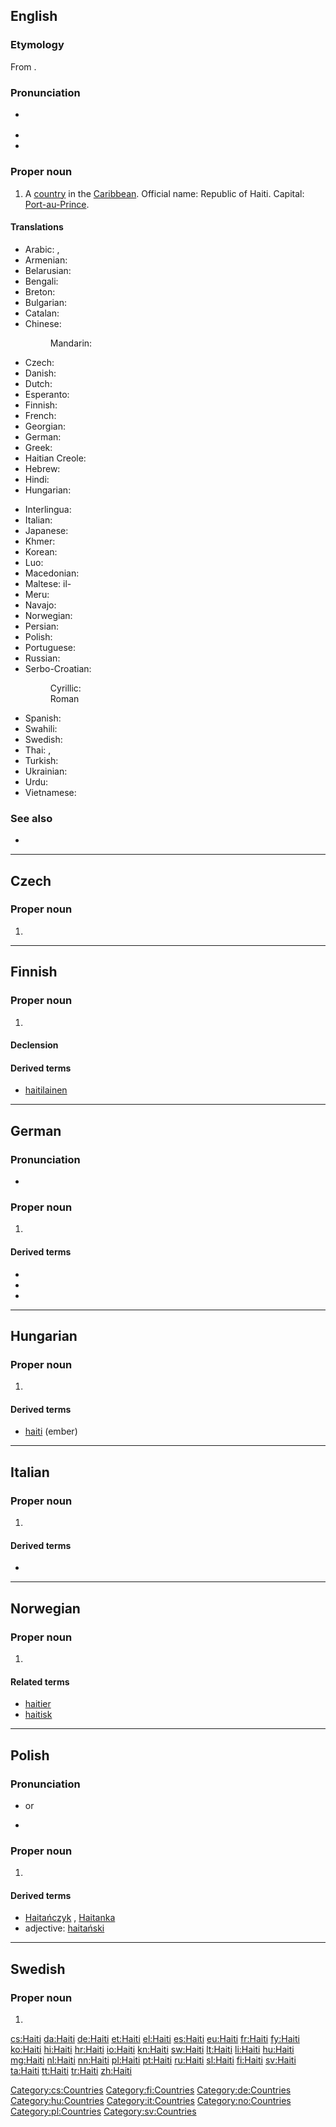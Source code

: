 {{also|Haïti|Haití}}
==English==
{{wikipedia|lang=en}}

===Etymology===
From {{etyl|tnq}} {{term|hayiti||mountainous land|lang=tnq}}.

===Pronunciation===
* {{a|UK|US}} {{IPA|/ˈheɪ.ti/}}
* {{audio|en-us-Haiti.ogg|Audio (US)}}
* {{rhymes|eɪti}}

===Proper noun===
{{en-proper noun}}

# A [[country]] in the [[Caribbean]]. Official name: Republic of Haiti. Capital: [[Port-au-Prince]].

====Translations====
{{trans-top|A country in the Caribbean}}
* Arabic: {{t-|ar|هايتي|m|tr=haaytiy}},  {{t-|ar|هاييتي|alt=هايِيتي|tr=haayiitii}}
* Armenian: {{t-|hy|Հայիթի|tr=Hayit’i}}
* Belarusian: {{t-|be|Гаіці|f|tr=Haíci|xs=Belarusian}}
* Bengali: {{t-|bn|হাইতি|tr=hā'iti|sc=Beng|xs=Bengali}}
* Breton: {{t-|br|Haiti|xs=Breton}}
* Bulgarian: {{t-|bg|Хаити|tr=Haiti}}
* Catalan: {{t+|ca|Haití|m}}
* Chinese:
*: Mandarin: {{t-|cmn|海地|tr=Hǎidì|sc=Hani}}
* Czech: {{t+|cs|Haiti|n}}
* Danish: {{t+|da|Haiti}}
* Dutch: {{t+|nl|Haïti}}
* Esperanto: {{t-|eo|Haitio|xs=Esperanto}}
* Finnish: {{t+|fi|Haiti}}
* French: {{t+|fr|Haïti}}
* Georgian: {{t-|ka|ჰაიტი|sc=Geor|xs=Georgian}}
* German: {{t+|de|Haiti}}
* Greek: {{t+|el|Αϊτή|n|tr=Aïtí}}
* Haitian Creole: {{tø|ht|Ayiti}}
* Hebrew: {{t-|he|האיטי}}
* Hindi: {{t+|hi|हैती|tr=haitī|xs=Hindi}}
* Hungarian: {{t+|hu|Haiti}}
{{trans-mid}}
* Interlingua: {{t-|ia|Haiti|xs=Interlingua}}
* Italian: {{t-|it|Haiti}}
* Japanese: {{t+|ja|ハイチ|tr=Haichi}}
* Khmer: {{t-|km|ហៃទី|tr=hai ti|sc=Khmr}}
* Korean: {{t+|ko|아이티|tr=Aiti|sc=Hang}}
* Luo: {{tø|luo|Haiti}}
* Macedonian: {{t-|mk|Хаити|n|tr=Haíti}}
* Maltese: il-{{t-|mt|Ħajiti}}
* Meru: {{tø|mer|Haiti}}
* Navajo: {{tø|nv|Héítii}}
* Norwegian: {{t-|no|Haiti}}
* Persian: {{t+|fa|هائیتی|xs=Persian}}
* Polish: {{l|pl|Haiti|n}}
* Portuguese: {{t+|pt|Haiti}}
* Russian: {{qualifier|indeclinable}} {{t-|ru|Гаити|f|tr=Gaíti}}
* Serbo-Croatian:
*: Cyrillic: {{t-|sh|Хаити|m}}
*: Roman {{t-|sh|Haiti|m}}
* Spanish: {{t+|es|Haití}}
* Swahili: {{t+|sw|Haiti|xs=Swahili}}
* Swedish: {{t+|sv|Haiti}}
* Thai: {{t+|th|เฮติ|tr=hay-dtì}}, {{t-|th|ประเทศเฮติ|tr=bpràtêt hay-dtì}}
* Turkish: {{t+|tr|Haiti}}
* Ukrainian: {{t+|uk|Гаїті|f|tr=Hajíti|xs=Ukrainian}}
* Urdu: {{t-|ur|ہیٹی|tr=Haiti|xs=Urdu}}
* Vietnamese: {{t-|vi|Haiti|xs=Vietnamese}}
{{trans-bottom}}

===See also===
* {{list|en|countries of North America}}

----

==Czech==

===Proper noun===
{{cs-proper noun|g=n}}

# {{l|en|Haiti}}

[[Category:cs:Countries]]

----

==Finnish==
{{wikipedia|lang=fi}}

===Proper noun===
{{fi-proper noun}}

# {{l|en|Haiti}}

====Declension====
{{fi-decl-risti|Hait|nopl=1}}

====Derived terms====
* [[haitilainen]]

[[Category:fi:Countries]]

----

==German==
{{wikipedia|lang=de}}

===Pronunciation===
* {{IPA|/haˈiːti/|lang=de}}

===Proper noun===
{{head|de|proper noun|g=n}}

# {{l|en|Haiti}}

====Derived terms====
* {{l|de|Haitianer}}
* {{l|de|Haitianerin}}
* {{l|de|haitianisch}}

[[Category:de:Countries]]

----

==Hungarian==
{{wikipedia|lang=hu}}

===Proper noun===
{{head|hu|proper noun|g=m}}

# {{l|en|Haiti}}

====Derived terms====
* [[haiti]] (ember)

[[Category:hu:Countries]]

----

==Italian==
{{wikipedia|lang=it}}

===Proper noun===
{{head|it|proper noun|g=m}}

# {{l|en|Haiti}}

====Derived terms====
* {{l|it|haitiano}}

[[Category:it:Countries]]

----

==Norwegian==

===Proper noun===
{{head|no|proper noun}}

# {{l|en|Haiti}}

====Related terms====
* [[haitier]]
* [[haitisk]]

[[Category:no:Countries]]

----

==Polish==

===Pronunciation===
* {{IPA|/xaˈiti/|lang=pl}} or {{IPAchar|/xaˈjiti/}}
* {{audio|Pl-Haiti.ogg|Audio}}

===Proper noun===
{{head|pl|proper noun|g=n}}

# {{l|en|Haiti}}

====Derived terms====
* [[Haitańczyk]] {{m}}, [[Haitanka]] {{f}}
* adjective: [[haitański]]

[[Category:pl:Countries]]

----

==Swedish==

===Proper noun===
{{head|sv|proper noun}}

# {{l|en|Haiti}}

[[Category:sv:Countries]]

[[cs:Haiti]]
[[da:Haiti]]
[[de:Haiti]]
[[et:Haiti]]
[[el:Haiti]]
[[es:Haiti]]
[[eu:Haiti]]
[[fr:Haiti]]
[[fy:Haiti]]
[[ko:Haiti]]
[[hi:Haiti]]
[[hr:Haiti]]
[[io:Haiti]]
[[kn:Haiti]]
[[sw:Haiti]]
[[lt:Haiti]]
[[li:Haiti]]
[[hu:Haiti]]
[[mg:Haiti]]
[[nl:Haiti]]
[[nn:Haiti]]
[[pl:Haiti]]
[[pt:Haiti]]
[[ru:Haiti]]
[[sl:Haiti]]
[[fi:Haiti]]
[[sv:Haiti]]
[[ta:Haiti]]
[[tt:Haiti]]
[[tr:Haiti]]
[[zh:Haiti]]